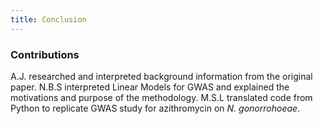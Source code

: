 ```yaml
---
title: Conclusion
---
```


### Contributions
A.J. researched and interpreted background information from the original paper. N.B.S interpreted Linear Models for GWAS and explained the motivations and purpose of the methodology. M.S.L translated code from Python to replicate GWAS study for azithromycin on *N. gonorrohoeae*.
